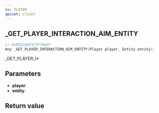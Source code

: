 ```yaml
---
ns: PLAYER
apiset: client
---
```

## _GET_PLAYER_INTERACTION_AIM_ENTITY

```c
// 0xBEA3A6E5F5F79A6F
Any _GET_PLAYER_INTERACTION_AIM_ENTITY(Player player, Entity entity);
```

_GET_PLAYER_I*

## Parameters
* **player**:
* **entity**:

## Return value
